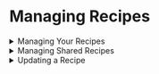 # Managing Recipes

<details>

<summary>Managing Your Recipes</summary>

By default, recipes you create are private to you and shown in the "My Recipes" section of the UI. Your teammates will not be able to see or launch workspaces from recipes that are private to you.&#x20;

You can edit, change permissions, and delete any recipe you create. You can only edit recipes created by others.&#x20;

</details>

<details>

<summary>Managing Shared Recipes</summary>

If you'd like to make your recipe available to other users in your organization You'll need to add it to the shared recipe library using the edit recipe function.

Generally speaking, an engineering team should be able to share a common set of recipes. Developer-specific customizations and preferences are only applied at launch time, meaning that everyone can rely on the same shared environment definition and still get a workspace that feels like their local, personalized development environment. &#x20;

</details>

<details>

<summary>Updating a Recipe</summary>

Recipes can be edited by two groups - anyone with an admin role, and the owner/creator of a recipe.&#x20;

All attributes of a recipe can be edited after initial creation. This can be done within the web UI using the edit recipe function.&#x20;

</details>
